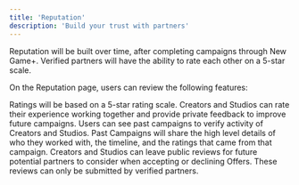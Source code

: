 ```yaml
---
title: 'Reputation'
description: 'Build your trust with partners'
---
```


Reputation will be built over time, after completing campaigns through New Game+. Verified partners will have the ability to rate each other on a 5-star scale.


On the Reputation page, users can review the following features:

<Tabs>
  <Tab title="Ratings">
  Ratings will be based on a 5-star rating scale. Creators and Studios can rate their experience working together and provide private feedback to improve future campaigns.
  </Tab>
  <Tab title="Past Campaigns">
  Users can see past campaigns to verify activity of Creators and Studios. Past Campaigns will share the high level details of who they worked with, the timeline, and the ratings that came from that campaign.
  </Tab>
  <Tab title="Recent Reviews">
  Creators and Studios can leave public reviews for future potential partners to consider when accepting or declining Offers. These reviews can only be submitted by verified partners.
  </Tab>
</Tabs>